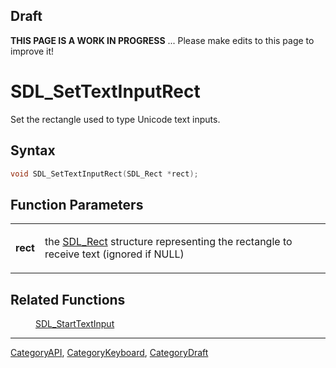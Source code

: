 
== Draft ==

'''THIS PAGE IS A WORK IN PROGRESS''' ... Please make edits to this page to improve it!
= SDL_SetTextInputRect =

Set the rectangle used to type Unicode text inputs.

== Syntax ==

<syntaxhighlight lang='c'>
void SDL_SetTextInputRect(SDL_Rect *rect);
</syntaxhighlight>

== Function Parameters ==

{|
|'''rect'''
|the [[SDL_Rect]] structure representing the rectangle to receive text (ignored if NULL)
|}

== Related Functions ==

:[[SDL_StartTextInput]]

----
[[CategoryAPI]], [[CategoryKeyboard]], [[CategoryDraft]]


